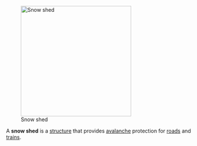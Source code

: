 
[[Image:7527 near snow shed.jpg|right|300px|Snow shed]]

A '''snow shed''' is a [[structure]] that provides [[avalanche]] protection for [[road]]s and [[train]]s.